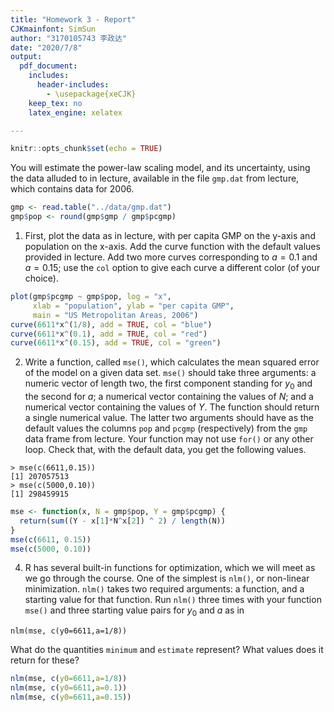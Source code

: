 ```yaml
---
title: "Homework 3 - Report"
CJKmainfont: SimSun
author: "3170105743 李政达"
date: "2020/7/8"
output:
  pdf_document:
    includes:
      header-includes:
        - \usepackage{xeCJK}
    keep_tex: no
    latex_engine: xelatex

---
```


```r
knitr::opts_chunk$set(echo = TRUE)
```

You will estimate the power-law scaling model, and its uncertainty, using the data alluded to in lecture, available in the file `gmp.dat` from lecture, which contains data for 2006.

```r
gmp <- read.table("../data/gmp.dat")
gmp$pop <- round(gmp$gmp / gmp$pcgmp)
```

1. First, plot the data as in lecture, with per capita GMP on the y-axis and population on the x-axis. Add the curve function with the default values provided in lecture. Add two more curves corresponding to $a=0.1$ and $a=0.15$; use the `col` option to give each curve a different color (of your choice).

```r
plot(gmp$pcgmp ~ gmp$pop, log = "x",
     xlab = "population", ylab = "per capita GMP",
     main = "US Metropolitan Areas, 2006")
curve(6611*x^(1/8), add = TRUE, col = "blue")
curve(6611*x^(0.1), add = TRUE, col = "red")
curve(6611*x^(0.15), add = TRUE, col = "green")
```

2. Write a function, called `mse()`, which calculates the mean squared error of the model on a given data set. `mse()` should take three arguments: a numeric vector of length two, the first component standing for $y_0$ and the second for $a$; a numerical vector containing the values of $N$; and a numerical vector containing the values of $Y$.  The function should return a single numerical value. The latter two arguments should have as the default values the columns `pop` and `pcgmp` (respectively) from the `gmp` data frame from lecture.  Your function may not use `for()` or any other loop. Check that, with the default data, you get the following values.

```
> mse(c(6611,0.15))
[1] 207057513
> mse(c(5000,0.10))
[1] 298459915
```

```r
mse <- function(x, N = gmp$pop, Y = gmp$pcgmp) {
  return(sum((Y - x[1]*N^x[2]) ^ 2) / length(N))
}
mse(c(6611, 0.15))
mse(c(5000, 0.10))
```

4. R has several built-in functions for optimization, which we will meet as we go through the course.  One of the simplest is `nlm()`, or non-linear minimization. `nlm()` takes two required arguments: a function, and a starting value for that function. Run `nlm()` three times with your function `mse()` and three starting value pairs for $y_0$ and $a$ as in

```
nlm(mse, c(y0=6611,a=1/8))
```

What do the quantities `minimum` and `estimate` represent? What values does it return for these?

```r
nlm(mse, c(y0=6611,a=1/8))
nlm(mse, c(y0=6611,a=0.1))
nlm(mse, c(y0=6611,a=0.15))
```

